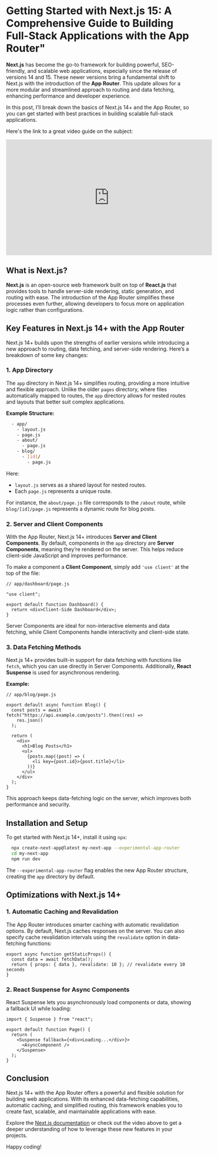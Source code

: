 # Getting Started with Next.js 15: A Comprehensive Guide to Building Full-Stack Applications with the App Router"
**Next.js** has become the go-to framework for building powerful, SEO-friendly, and scalable web applications, especially since the release of versions 14 and 15. These newer versions bring a fundamental shift to Next.js with the introduction of the **App Router**. This update allows for a more modular and streamlined approach to routing and data fetching, enhancing performance and developer experience.

In this post, I’ll break down the basics of Next.js 14+ and the App Router, so you can get started with best practices in building scalable full-stack applications.

Here's the link to a great video guide on the subject:

<iframe
  width="560"
  height="315"
  src="https://www.youtube.com/embed/73ZadKNvMYg?si=UNsfls4EJ7Rbx18E"
  title="YouTube video player"
  frameborder="0"
  allow="accelerometer; autoplay; clipboard-write; encrypted-media; gyroscope; picture-in-picture; web-share"
  referrerpolicy="strict-origin-when-cross-origin"
  allowfullscreen
></iframe>

## What is Next.js?

**Next.js** is an open-source web framework built on top of **React.js** that provides tools to handle server-side rendering, static generation, and routing with ease. The introduction of the App Router simplifies these processes even further, allowing developers to focus more on application logic rather than configurations.

## Key Features in Next.js 14+ with the App Router

Next.js 14+ builds upon the strengths of earlier versions while introducing a new approach to routing, data fetching, and server-side rendering. Here’s a breakdown of some key changes:

### 1. **App Directory**

The `app` directory in Next.js 14+ simplifies routing, providing a more intuitive and flexible approach. Unlike the older `pages` directory, where files automatically mapped to routes, the `app` directory allows for nested routes and layouts that better suit complex applications.

**Example Structure:**

```sh
  - app/
    - layout.js
    - page.js
    - about/
      - page.js
    - blog/
      - [id]/
        - page.js
```

Here:

- `layout.js` serves as a shared layout for nested routes.
- Each `page.js` represents a unique route.

For instance, the `about/page.js` file corresponds to the `/about` route, while `blog/[id]/page.js` represents a dynamic route for blog posts.

### 2. **Server and Client Components**

With the App Router, Next.js 14+ introduces **Server and Client Components**. By default, components in the `app` directory are **Server Components**, meaning they’re rendered on the server. This helps reduce client-side JavaScript and improves performance.

To make a component a **Client Component**, simply add `'use client'` at the top of the file:

```tsx
// app/dashboard/page.js

"use client";

export default function Dashboard() {
  return <div>Client-Side Dashboard</div>;
}
```

Server Components are ideal for non-interactive elements and data fetching, while Client Components handle interactivity and client-side state.

### 3. **Data Fetching Methods**

Next.js 14+ provides built-in support for data fetching with functions like `fetch`, which you can use directly in Server Components. Additionally, **React Suspense** is used for asynchronous rendering.

**Example:**

```tsx
// app/blog/page.js

export default async function Blog() {
  const posts = await fetch("https://api.example.com/posts").then((res) =>
    res.json()
  );

  return (
    <div>
      <h1>Blog Posts</h1>
      <ul>
        {posts.map((post) => (
          <li key={post.id}>{post.title}</li>
        ))}
      </ul>
    </div>
  );
}
```

This approach keeps data-fetching logic on the server, which improves both performance and security.

## Installation and Setup

To get started with Next.js 14+, install it using `npx`:

```sh
  npx create-next-app@latest my-next-app --experimental-app-router
  cd my-next-app
  npm run dev
```

The `--experimental-app-router` flag enables the new App Router structure, creating the `app` directory by default.

## Optimizations with Next.js 14+

### 1. **Automatic Caching and Revalidation**

The App Router introduces smarter caching with automatic revalidation options. By default, Next.js caches responses on the server. You can also specify cache revalidation intervals using the `revalidate` option in data-fetching functions:

```tsx
export async function getStaticProps() {
  const data = await fetchData();
  return { props: { data }, revalidate: 10 }; // revalidate every 10 seconds
}
```

### 2. **React Suspense for Async Components**

React Suspense lets you asynchronously load components or data, showing a fallback UI while loading:

```tsx
import { Suspense } from "react";

export default function Page() {
  return (
    <Suspense fallback={<div>Loading...</div>}>
      <AsyncComponent />
    </Suspense>
  );
}
```

## Conclusion

Next.js 14+ with the App Router offers a powerful and flexible solution for building web applications. With its enhanced data-fetching capabilities, automatic caching, and simplified routing, this framework enables you to create fast, scalable, and maintainable applications with ease.

Explore the [Next.js documentation](https://nextjs.org/docs) or check out the video above to get a deeper understanding of how to leverage these new features in your projects.

Happy coding!
